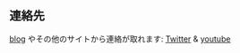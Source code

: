 ## 連絡先

[blog](https://99nyorituryo.hatenablog.com/) やその他のサイトから連絡が取れます: [Twitter](https://twitter.com/99nyorituryo) & [youtube](https://www.youtube.com/@epub-ch)
